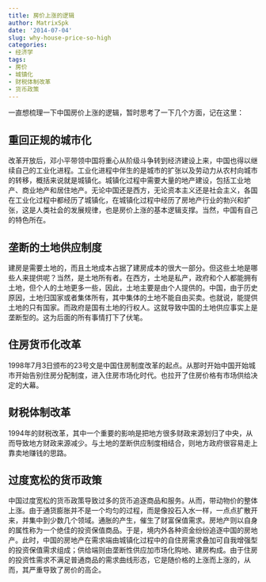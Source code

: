 ```yaml
---
title: 房价上涨的逻辑
author: MatrixSpk
date: '2014-07-04'
slug: why-house-price-so-high
categories:
- 经济学
tags:
- 房价
- 城镇化
- 财税体制改革
- 货币政策
---
```

一直想梳理一下中国房价上涨的逻辑，暂时思考了一下几个方面，记在这里：

## 重回正规的城市化

改革开放后，邓小平带领中国将重心从阶级斗争转到经济建设上来，中国也得以继续自己的工业化进程。工业化进程中伴生的是城市的扩张以及劳动力从农村向城市的转移，概括来说就是城镇化。城镇化过程中需要大量的地产建设，包括工业地产、商业地产和居住地产。无论中国还是西方，无论资本主义还是社会主义，各国在工业化过程中都经历了城镇化，在城镇化过程中经历了房地产行业的勃兴和扩张，这是人类社会的发展规律，也是房价上涨的基本逻辑支撑。当然，中国有自己的特色所在。

## 垄断的土地供应制度

建房是需要土地的，而且土地成本占据了建房成本的很大一部分。但这些土地是哪些人来提供呢？当然，是土地所有者。在西方，土地是私产，政府和个人都能拥有土地，但个人的土地更多一些，因此，土地主要是由个人提供的。中国，由于历史原因，土地归国家或者集体所有，其中集体的土地不能自由买卖。也就说，能提供土地的只有国家。而政府是国有土地的行权人。这就导致中国的土地供应事实上是垄断型的。这为后面的所有事情打下了伏笔。

## 住房货币化改革

1998年7月3日颁布的23号文是中国住房制度改革的起点。从那时开始中国开始城市开始告别住房分配制度，进入住房市场化时代。也拉开了住房价格有市场供给决定的大幕。

## 财税体制改革

1994年的财税改革，其中一个重要的影响是把地方很多财政来源划归了中央，从而导致地方财政来源减少。与土地的垄断供应制度相结合，则地方政府很容易走上靠卖地赚钱的思路。

## 过度宽松的货币政策

中国过度宽松的货币政策导致过多的货币追逐商品和服务。从而，带动物价的整体上涨。由于通货膨胀并不是一个均匀的过程，而是像投石入水一样，一点点扩散开来，并集中到少数几个领域。通胀的产生，催生了财富保值需求。房地产则以自身的属性称为一个绝佳的投资保值商品。于是，境内外各种资金纷纷追逐中国的房地产。此时，中国的房地产在需求端由城镇化过程中的自住房需求叠加可自我增强型的投资保值需求组成；供给端则由垄断性供应加市场化购地、建房构成。由于住房的投资性需求不满足普通商品的需求曲线形态，它是随价格的上涨而上涨的，从而，其严重导致了房价的高企。
